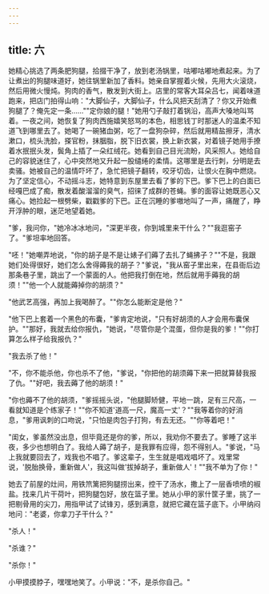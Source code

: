 ```yaml
---
---
---
```

title: 六
---




她精心挑选了两条肥狗腿，拾掇干净了，放到老汤锅里，咕嘟咕嘟地煮起来。为了让煮出的狗腿味道好，她往锅里新加了香料。她亲自掌握着火候，先用大火滚烧，然后用微火慢炖。狗肉的香气，散发到大街上。店里的常客大耳朵吕七，闻着味道跑来，把店门拍得山响："大脚仙子，大脚仙子，什么风把天刮清了？你又开始煮狗腿了？俺先定一条……""定你娘的腿！"她用勺子敲打着锅沿，高声大嗓地叫骂着。一夜之间，她恢复了狗肉西施嬉笑怒骂的本色，相思钱丁时那迷人的温柔不知道飞到哪里去了。她喝了一碗猪血粥，吃了一盘狗杂碎，然后就用精盐擦牙，清水漱口，梳头洗脸，搽官粉，抹胭脂，脱下旧衣裳，换上新衣裳，对着镜子她用手撩着水抿抿头发，鬓角上插了一朵红绒花。她看到自己目光流盼，风采照人。她给自己的容貌迷住了，心中突然地又升起一股缱绻的柔情。这哪里是去行刺，分明是去卖骚。她被自己的温情吓坏了，急忙把镜子翻转，咬牙切齿，让恨火在胸中燃烧。为了坚定信心，不动摇斗志，她特意到东屋里去看了爹的下巴。爹下巴上的白面已经嘎巴成了痴，散发着酸溜溜的臭气，招徕了成群的苍蝇。爹的面容让她既恶心又痛心。她捡起一根劈柴，戳戳爹的下巴。正在沉睡的爹嗷地叫了一声，痛醒了，睁开浮肿的眼，迷茫地望着她。

"爹，我问你，"她冷冰冰地问，"深更半夜，你到城里来干什么？""我逛窑子了。"爹坦率地回答。

"呸！"她嘲弄地说，"你的胡子是不是让婊子们薅了去扎了蝇拂子？""不是，我跟她们处得很好，她们怎么舍得薅我的胡子？"爹说，"我从窑子里出来，在县衙后边那条巷子里，跳出了一个蒙面的人。他把我打倒在地，然后就用手薅我的胡须！""他一个人就能薅掉你的胡须？"

"他武艺高强，再加上我喝醉了。""你怎么能断定是他？"

"他下巴上套着一个黑色的布囊，"爹肯定地说，"只有好胡须的人才会用布囊保护。""那好，我就去给你报仇，"她说，"尽管你是个混蛋，但你是我的爹！""你打算怎么样子给我报仇？"

"我去杀了他！"

"不，你不能杀他，你也杀不了他，"爹说，"你把他的胡须薅下来一把就算替我报了仇。""好吧，我去薅了他的胡须！"

"你也薅不了他的胡须，"爹摇摇头说，"他腿脚矫健，平地一跳，足有三尺高，一看就知道是个练家子！""你不知道'道高一尺，魔高一丈'？""我等着你的好消息，"爹用讽刺的口吻说，"只怕是肉包子打狗，有去无还。""你等着吧！"

"闺女，爹虽然没出息，但毕竟还是你的爹，所以，我劝你不要去了。爹睡了这半夜，多少也想明白了。我给人薅了胡子，是我罪有应得，怨不得别人。"爹说，"马上我就要回去了，戏我也不唱了。爹这辈子，生生就是唱戏唱坏了。戏里常说，'脱胎换骨，重新做人'，我这叫做'拔掉胡子，重新做人'！""我不单为了你！"

她去了前屋的灶间，用铁笊篱把狗腿捞出来，控干了汤水，撒上了一层香喷喷的椒盐。找来几片干荷叶，把狗腿包好，放在篮子里。她从小甲的家什筐子里，挑了一把剔骨用的尖刀，用指甲试了试锋刃，感到满意，就把它藏在篮子底下。小甲纳闷地问："老婆，你拿刀子干什么？"

"杀人！"

"杀谁？"

"杀你！"

小甲摸摸脖子，嘿嘿地笑了。小甲说："不，是杀你自己。"